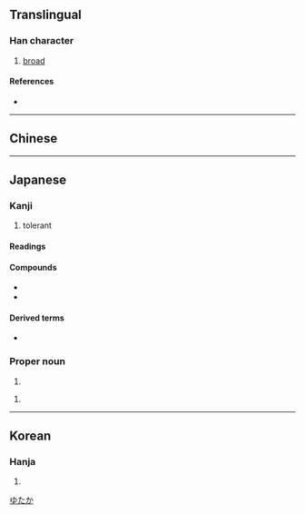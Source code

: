 {{character info/new}}
{{also|宽|寬}}
==Translingual==
{{Han simplified forms|寬|寛|宽}}

===Han character===
{{Han char|rn=40|rad=宀|as=10|sn=13|four=|canj=JTBU|ids=⿳宀艹見}}

# [[broad]]

====References====
* {{Han ref|kx=0290.121|dkj=07276|hdz=20945.080|uh=5BDB|ud=23515}}

----

==Chinese==
{{zh-see|寬|v}}

----

==Japanese==
{{ja-kanji forms|寛|寬}}

===Kanji===
{{ja-kanji|grade=c|rs=宀10|style=s|kyu=寬}}

# tolerant

====Readings====
{{ja-readings
|on=かん
|kun=ひろ-い, ゆる-やか, くつろ-ぐ
}}

====Compounds====
* {{ja-r|寛大|かんだい}}
* {{ja-r|寛容|かんよう}}

====Derived terms====
* {{ja-r|寛ぐ|くつろぐ}}

===Proper noun===
{{ja-pos|proper|ゆたか}}

# {{given name|male|lang=ja}}

{{ja-pos|proper|ひろし}}

# {{given name|male|lang=ja}}

[[Category:Japanese male given names|ゆたか]]

----

==Korean==

===Hanja===
{{ko-hanja|hangeul=관|rv=gwan|mr=kwan}}

# {{defn|lang=ko|sort=宀10}}